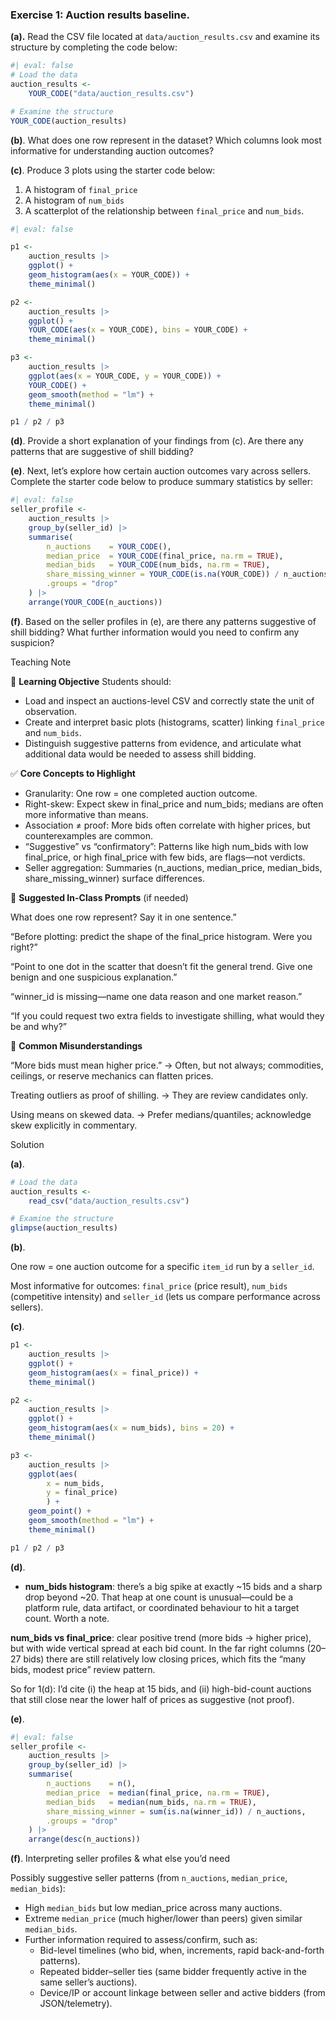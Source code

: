 <!-- question-type: prepare -->
### Exercise 1: Auction results baseline.

**(a).** Read the CSV file located at `data/auction_results.csv` and examine its structure by completing the code below:

```r
#| eval: false
# Load the data
auction_results <-
    YOUR_CODE("data/auction_results.csv")

# Examine the structure
YOUR_CODE(auction_results)
```

**(b)**. What does one row represent in the dataset? Which columns look most informative for understanding auction outcomes?

**(c)**. Produce 3 plots using the starter code below:

1. A histogram of `final_price`
2. A histogram of `num_bids`
3. A scatterplot of the relationship between `final_price` and `num_bids`.

```r
#| eval: false

p1 <-
    auction_results |>
    ggplot() +
    geom_histogram(aes(x = YOUR_CODE)) +
    theme_minimal()

p2 <-
    auction_results |>
    ggplot() +
    YOUR_CODE(aes(x = YOUR_CODE), bins = YOUR_CODE) +
    theme_minimal()

p3 <-
    auction_results |>
    ggplot(aes(x = YOUR_CODE, y = YOUR_CODE)) +
    YOUR_CODE() +
    geom_smooth(method = "lm") +
    theme_minimal()

p1 / p2 / p3
```




**(d)**. Provide a short explanation of your findings from (c). Are there any patterns that are suggestive of shill bidding?

**(e)**. Next, let's explore how certain auction outcomes vary across sellers. Complete the starter code below to produce summary statistics by seller:

```r
#| eval: false
seller_profile <- 
    auction_results |>
    group_by(seller_id) |>
    summarise(
        n_auctions    = YOUR_CODE(),
        median_price  = YOUR_CODE(final_price, na.rm = TRUE),
        median_bids   = YOUR_CODE(num_bids, na.rm = TRUE),
        share_missing_winner = YOUR_CODE(is.na(YOUR_CODE)) / n_auctions,
        .groups = "drop"
    ) |>
    arrange(YOUR_CODE(n_auctions))
```

**(f)**. Based on the seller profiles in (e), are there any patterns suggestive of shill bidding? What further information would you need to confirm any suspicion?

<!-- BEGIN PROFILE:r-teaching-guide -->
::: {.content-visible when-profile="r-teaching-guide"}

::: {.teaching-block}

::: {.teaching-block-header}
Teaching Note
:::

::: {.teaching-block-body}

🎯 **Learning Objective** 
Students should:

- Load and inspect an auctions-level CSV and correctly state the unit of observation.
- Create and interpret basic plots (histograms, scatter) linking `final_price` and `num_bids`.
- Distinguish suggestive patterns from evidence, and articulate what additional data would be needed to assess shill bidding.

✅   **Core Concepts to Highlight**

* Granularity: One row = one completed auction outcome.
* Right-skew: Expect skew in final_price and num_bids; medians are often more informative than means.
* Association ≠ proof: More bids often correlate with higher prices, but counterexamples are common.
* "Suggestive" vs "confirmatory": Patterns like high num_bids with low final_price, or high final_price with few bids, are flags—not verdicts.
* Seller aggregation: Summaries (n_auctions, median_price, median_bids, share_missing_winner) surface differences.

💬 **Suggested In-Class Prompts** (if needed)

What does one row represent? Say it in one sentence."

"Before plotting: predict the shape of the final_price histogram. Were you right?"

"Point to one dot in the scatter that doesn't fit the general trend. Give one benign and one suspicious explanation."

"winner_id is missing—name one data reason and one market reason."

"If you could request two extra fields to investigate shilling, what would they be and why?"

📌 **Common Misunderstandings**

"More bids must mean higher price." → Often, but not always; commodities, ceilings, or reserve mechanics can flatten prices.

Treating outliers as proof of shilling. → They are review candidates only.

Using means on skewed data. → Prefer medians/quantiles; acknowledge skew explicitly in commentary.

:::

:::

:::
<!-- END PROFILE:r-teaching-guide -->

<!-- BEGIN PROFILE:r-solutions -->
::: {.content-visible when-profile="r-solutions" when-profile="r-teaching-guide"}

::: {.solution-block}

::: {.solution-block-header}
Solution
:::

::: {.solution-block-body}

**(a)**.

```r
# Load the data
auction_results <-
    read_csv("data/auction_results.csv")

# Examine the structure
glimpse(auction_results)
```

**(b)**.

One row = one auction outcome for a specific `item_id` run by a `seller_id`.

Most informative for outcomes:
`final_price` (price result), `num_bids` (competitive intensity) and `seller_id` (lets us compare performance across sellers).


**(c)**. 

```r
p1 <-
    auction_results |>
    ggplot() +
    geom_histogram(aes(x = final_price)) +
    theme_minimal()

p2 <-
    auction_results |>
    ggplot() +
    geom_histogram(aes(x = num_bids), bins = 20) +
    theme_minimal()

p3 <-
    auction_results |>
    ggplot(aes(
        x = num_bids,
        y = final_price)
        ) +
    geom_point() +
    geom_smooth(method = "lm") +
    theme_minimal()

p1 / p2 / p3

```

**(d)**.

* **num_bids histogram**: there’s a big spike at exactly ~15 bids and a sharp drop beyond ~20. That heap at one count is unusual—could be a platform rule, data artifact, or coordinated behaviour to hit a target count. Worth a note.

 **num_bids vs final_price**: clear positive trend (more bids → higher price), but with wide vertical spread at each bid count. In the far right columns (20–27 bids) there are still relatively low closing prices, which fits the “many bids, modest price” review pattern.

So for 1(d): I’d cite (i) the heap at 15 bids, and (ii) high-bid-count auctions that still close near the lower half of prices as suggestive (not proof).

**(e)**.

```r
#| eval: false
seller_profile <- 
    auction_results |>
    group_by(seller_id) |>
    summarise(
        n_auctions    = n(),
        median_price  = median(final_price, na.rm = TRUE),
        median_bids   = median(num_bids, na.rm = TRUE),
        share_missing_winner = sum(is.na(winner_id)) / n_auctions,
        .groups = "drop"
    ) |>
    arrange(desc(n_auctions))
```

**(f)**. 
Interpreting seller profiles & what else you'd need

Possibly suggestive seller patterns (from `n_auctions`, `median_price`, `median_bids`):

- High `median_bids` but low median_price across many auctions.
- Extreme `median_price` (much higher/lower than peers) given similar `median_bids`.
- Further information required to assess/confirm, such as:
    - Bid-level timelines (who bid, when, increments, rapid back-and-forth patterns).
    - Repeated bidder–seller ties (same bidder frequently active in the same seller's auctions).
    - Device/IP or account linkage between seller and active bidders (from JSON/telemetry).



:::

:::

:::
<!-- END PROFILE:r-solutions -->
